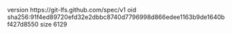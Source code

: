 version https://git-lfs.github.com/spec/v1
oid sha256:91f4ed89720efd32e2dbbc8740d7796998d866edee1163b9de1640bf427d8550
size 6129
